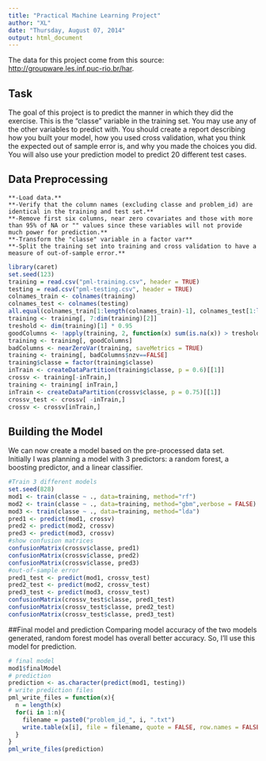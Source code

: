 ```yaml
---
title: "Practical Machine Learning Project"
author: "XL"
date: "Thursday, August 07, 2014"
output: html_document
---
```


The data for this project come from this source: <http://groupware.les.inf.puc-rio.br/har>.

## Task

The goal of this project is to predict the manner in which they did the exercise. This is the "classe" variable in the training set. You may use any of the other variables to predict with. You should create a report describing how you built your model, how you used cross validation, what you think the expected out of sample error is, and why you made the choices you did. You will also use your prediction model to predict 20 different test cases.

## Data Preprocessing
    
    **-Load data.**  
    **-Verify that the column names (excluding classe and problem_id) are identical in the training and test set.**    
    **-Remove first six columns, near zero covariates and those with more than 95% of NA or "" values since these variables will not provide much power for prediction.**   
    **-Transform the "classe" variable in a factor var**    
    **-Split the training set into training and cross validation to have a measure of out-of-sample error.**      
    

```r
library(caret)
set.seed(123)
training = read.csv("pml-training.csv", header = TRUE)
testing = read.csv("pml-testing.csv", header = TRUE)
colnames_train <- colnames(training)
colnames_test <- colnames(testing)
all.equal(colnames_train[1:length(colnames_train)-1], colnames_test[1:length(colnames_train)-1])
training <- training[, 7:dim(training)[2]]
treshold <- dim(training)[1] * 0.95
goodColumns <- !apply(training, 2, function(x) sum(is.na(x)) > treshold  || sum(x=="") > treshold)
training <- training[, goodColumns]
badColumns <- nearZeroVar(training, saveMetrics = TRUE)
training <- training[, badColumns$nzv==FALSE]
training$classe = factor(training$classe)
inTrain <- createDataPartition(training$classe, p = 0.6)[[1]]
crossv <- training[-inTrain,]
training <- training[ inTrain,]
inTrain <- createDataPartition(crossv$classe, p = 0.75)[[1]]
crossv_test <- crossv[ -inTrain,]
crossv <- crossv[inTrain,]
```

## Building the Model
We can now create a model based on the pre-processed data set.       
Initially I was planning a model with 3 predictors: a random forest, a boosting predictor, and a linear classifier.

```r
#Train 3 different models
set.seed(828)
mod1 <- train(classe ~ ., data=training, method="rf")
mod2 <- train(classe ~ ., data=training, method="gbm",verbose = FALSE)
mod3 <- train(classe ~ ., data=training, method="lda")
pred1 <- predict(mod1, crossv)
pred2 <- predict(mod2, crossv)
pred3 <- predict(mod3, crossv)
#show confusion matrices
confusionMatrix(crossv$classe, pred1)
confusionMatrix(crossv$classe, pred2)
confusionMatrix(crossv$classe, pred3)
#out-of-sample error
pred1_test <- predict(mod1, crossv_test)
pred2_test <- predict(mod2, crossv_test)
pred3_test <- predict(mod3, crossv_test)
confusionMatrix(crossv_test$classe, pred1_test)
confusionMatrix(crossv_test$classe, pred2_test)
confusionMatrix(crossv_test$classe, pred3_test)
```

##Final model and prediction
Comparing model accuracy of the two models generated, random forest model has overall better accuracy. So, I'll use this model for prediction.

```r
# final model
mod1$finalModel
# prediction
prediction <- as.character(predict(mod1, testing))
# write prediction files
pml_write_files = function(x){
  n = length(x)
  for(i in 1:n){
    filename = paste0("problem_id_", i, ".txt")
    write.table(x[i], file = filename, quote = FALSE, row.names = FALSE, col.names = FALSE)
  }
}
pml_write_files(prediction)
```

